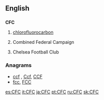 ==English==

==={{initialism}}===
'''CFC'''

# {{organic chemistry}} [[chlorofluorocarbon]]
# {{US}} Combined Federal Campaign
# {{soccer}} Chelsea Football Club

===Anagrams===
* [[ccf#English|ccf]] , [[Ccf#English|Ccf]], [[CCF#English|CCF]]
* [[fcc#English|fcc]], [[FCC#English|FCC]]


[[es:CFC]]
[[it:CFC]]
[[ja:CFC]]
[[pt:CFC]]
[[ru:CFC]]
[[sk:CFC]]